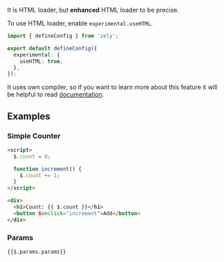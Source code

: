 It is HTML loader, but **enhanced** HTML loader to be precise.

To use HTML loader, enable `experimental.useHTML`.

```ts [title="zely.config.ts"]
import { defineConfig } from 'zely';

export default defineConfig({
  experimental: {
    useHTML: true,
  },
});
```

It uses own compiler,
so if you want to learn more about this feature it will be helpful to read [documentation](https://segify.vercel.app).

## Examples

### Simple Counter

```html [title="pages/[params]/index.html"]
<script>
  $.count = 0;

  function increment() {
    $.count += 1;
  }
</script>

<div>
  <h1>Count: {{ $.count }}</h1>
  <button $onclick="increment">Add</button>
</div>
```

### Params

```html
{{$.params.params}}
```
